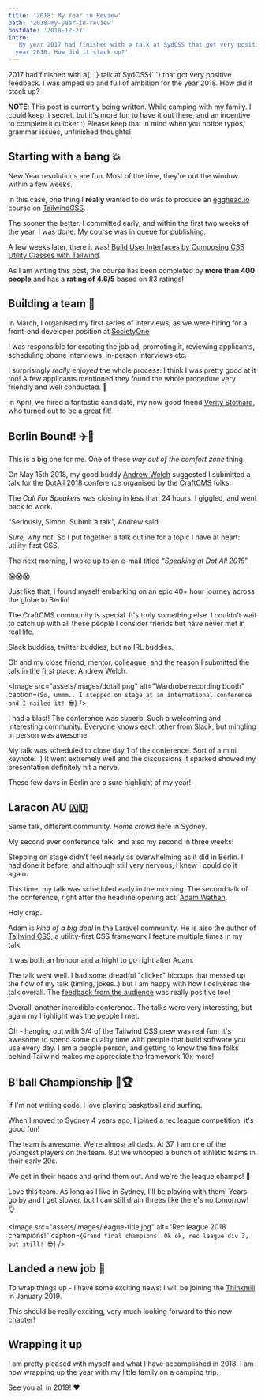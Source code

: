 ```yaml
---
title: '2018: My Year in Review'
path: '2018-my-year-in-review'
postdate: '2018-12-27'
intro:
  'My year 2017 had finished with a talk at SydCSS that got very positive feedback. I was amped up and full of ambition for the
  year 2018. How did it stack up?'
---
```



<IntroText>
  2017 had finished with a{' '}
  <Link to="/talks/sydcss-utility-first-css-all-the-rage">talk at SydCSS</Link>{' '}
  that got very positive feedback. I was amped up and full of ambition for the
  year 2018. How did it stack up?
</IntroText>

**NOTE**: This post is currently being written. While camping with my family. I could keep it secret, but it's more fun to have it out there, and an incentive to complete it quicker :) Please keep that in mind when you notice typos, grammar issues, unfinished thoughts!

## Starting with a bang 💥

New Year resolutions are fun. Most of the time, they're out the window within a few weeks.

In this case, one thing I **really** wanted to do was to produce an [egghead.io](https://egghead.io) course on [TailwindCSS](https://tailwindcss.com).

The sooner the better. I committed early, and within the first two weeks of the year, I was done. My course was in queue for publishing.

A few weeks later, there it was! [Build User Interfaces by Composing CSS Utility Classes with Tailwind](https://egghead.io/courses/build-user-interfaces-by-composing-css-utility-classes-with-tailwind).

As I am writing this post, the course has been completed by **more than 400 people** and has a **rating of 4.6/5** based on 83 ratings!

## Building a team 💪

In March, I organised my first series of interviews, as we were hiring for a front-end developer position at [SocietyOne](https://societyone.com.au)

I was responsible for creating the job ad, promoting it, reviewing applicants, scheduling phone interviews, in-person interviews etc.

I surprisingly _really enjoyed_ the whole process. I think I was pretty good at it too! A few applicants mentioned they found the whole procedure very friendly and well conducted. 🤗

In April, we hired a fantastic candidate, my now good friend [Verity Stothard](https://twitter.com/VerityStothard), who turned out to be a great fit!

## Berlin Bound! ✈️🍻

This is a big one for me. One of these _way out of the comfort zone_ thing.

On May 15th 2018, my good buddy [Andrew Welch](https://twitter.com/nystudio107) suggested I submitted a talk for the [DotAll 2018](https://dotall.com/2018) conference organised by the [CraftCMS](https://craftcms.com) folks.

The _Call For Speakers_ was closing in less than 24 hours. I giggled, and went back to work.

“Seriously, Simon. Submit a talk”, Andrew said.

_Sure, why not_. So I put together a talk outline for a topic I have at heart: utility-first CSS.

The next morning, I woke up to an e-mail titled “_Speaking at Dot All 2018_”.

😱😱😱

Just like that, I found myself embarking on an epic 40+ hour journey across the globe to Berlin!

The CraftCMS community is special. It's truly something else. I couldn't wait to catch up with all these people I consider friends but have never met in real life.

Slack buddies, twitter buddies, but no IRL buddies.

Oh and my close friend, mentor, colleague, and the reason I submitted the talk in the first place: Andrew Welch.

<Image
  src="assets/images/dotall.png"
  alt="Wardrobe recording booth"
  caption={`So, ummm.. I stepped on stage at an international conference and I nailed it! 😎`}
/>

I had a blast! The conference was superb. Such a welcoming and interesting community. Everyone knows each other from Slack, but mingling in person was awesome.

<Link to="/talks/real-life-journey-utility-first-css">My talk</Link> was scheduled to close day 1 of the conference. Sort of a mini keynote! :) It went extremely well and the discussions it sparked showed my presentation definitely hit a nerve.

These few days in Berlin are a sure highlight of my year!

## Laracon AU 🇦🇺

Same talk, different community. _Home crowd_ here in Sydney.

My second ever conference talk, and also my second in three weeks!

Stepping on stage didn't feel nearly as overwhelming as it did in Berlin. I had done it before, and although still very nervous, I knew I could do it again.

This time, my talk was scheduled early in the morning. The second talk of the conference, right after the headline opening act: [Adam Wathan](https://twitter.com/adamwathan).

Holy crap.

Adam is _kind of a big deal_ in the Laravel community. He is also the author of [Tailwind CSS](https://tailwindcss.com), a utility-first CSS framework I feature multiple times in my talk.

It was both an honour and a fright to go right after Adam.

The talk went well. I had some dreadful "clicker" hiccups that messed up the flow of my talk (timing, jokes..) but I am happy with how I delivered the talk overall. The [feedback from the audience](https://thermostat.io/p/1222e409/ce7aec33e98dbce4) was really positive too!

Overall, another incredible conference. The talks were very interesting, but again my highlight was the people I met.

Oh - hanging out with 3/4 of the Tailwind CSS crew was real fun! It's awesome to spend some quality time with people that build software you use every day. I am a people person, and getting to know the fine folks behind Tailwind makes me appreciate the framework 10x more!

## B'ball Championship 🏀🏆

If I'm not writing code, I love playing basketball and surfing.

When I moved to Sydney 4 years ago, I joined a rec league competition, it's good fun!

The team is awesome. We're almost all dads. At 37, I am one of the youngest players on the team. But we whooped a bunch of athletic teams in their early 20s.

We get in their heads and grind them out. And we're the league champs! 💪

Love this team. As long as I live in Sydney, I'll be playing with them! Years go by and I get slower, but I can still drain threes like there's no tomorrow! 👌

<Image
  src="assets/images/league-title.jpg"
  alt="Rec league 2018 champions!"
  caption={`Grand final champions! Ok ok, rec league div 3, but still! 😎`}
/>

## Landed a new job 🙌

To wrap things up - I have some exciting news: I will be joining the [Thinkmill](https://thinkmill.com.au) in January 2019.

This should be really exciting, very much looking forward to this new chapter!

## Wrapping it up

I am pretty pleased with myself and what I have accomplished in 2018. I am now wrapping up the year with my little family on a camping trip.

See you all in 2019! ❤️
